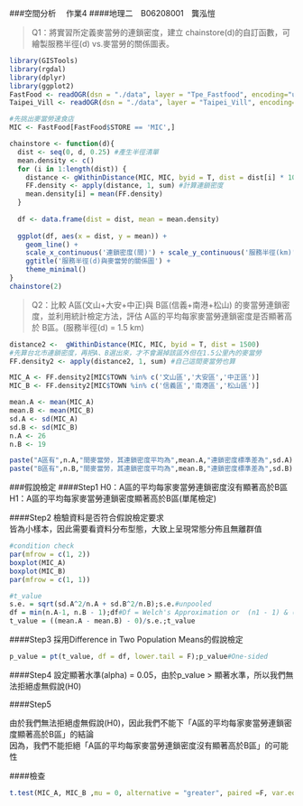 ###空間分析　 作業4
####地理二　B06208001　龔泓愷

> Q1：將實習所定義麥當勞的連鎖密度，建立 chainstore(d)的自訂函數，可繪製服務半徑(d) vs.麥當勞的關係圖表。

```r
library(GISTools)
library(rgdal)
library(dplyr)
library(ggplot2)
FastFood <- readOGR(dsn = "./data", layer = "Tpe_Fastfood", encoding="utf8")
Taipei_Vill <- readOGR(dsn = "./data", layer = "Taipei_Vill", encoding="utf8")
```

```r
#先挑出麥當勞速食店
MIC <- FastFood[FastFood$STORE == 'MIC',]

chainstore <- function(d){
  dist <- seq(0, d, 0.25) #產生半徑清單
  mean.density <- c()
  for (i in 1:length(dist)) {
    distance <- gWithinDistance(MIC, MIC, byid = T, dist = dist[i] * 10^3) #i是公里
    FF.density <- apply(distance, 1, sum) #計算連鎖密度
    mean.density[i] = mean(FF.density)
  }
  
  df <- data.frame(dist = dist, mean = mean.density)
  
  ggplot(df, aes(x = dist, y = mean)) + 
    geom_line() +
    scale_x_continuous('連鎖密度(間)') + scale_y_continuous('服務半徑(km)') +
    ggtitle('服務半徑(d)與麥當勞的關係圖') +
    theme_minimal()
}
chainstore(2)
```

>Q2：比較 A區(文山+大安+中正)與 B區(信義+南港+松山) 的麥當勞連鎖密度，並利用統計檢定方法，評估 A區的平均每家麥當勞連鎖密度是否顯著高於 B區。(服務半徑(d) = 1.5 km)

```r
distance2 <-  gWithinDistance(MIC, MIC, byid = T, dist = 1500)
#先算台北市連鎖密度，再把A、B選出來，才不會漏掉該區外但在1.5公里內的麥當勞
FF.density2 <- apply(distance2, 1, sum) #自己這間麥當勞也算

MIC_A <- FF.density2[MIC$TOWN %in% c('文山區','大安區','中正區')]
MIC_B <- FF.density2[MIC$TOWN %in% c('信義區','南港區','松山區')]

mean.A <- mean(MIC_A)
mean.B <- mean(MIC_B)
sd.A <- sd(MIC_A)
sd.B <- sd(MIC_B)
n.A <- 26
n.B <- 19

paste("A區有",n.A,"間麥當勞，其連鎖密度平均為",mean.A,"連鎖密度標準差為",sd.A)
paste("B區有",n.B,"間麥當勞，其連鎖密度平均為",mean.B,"連鎖密度標準差為",sd.B)
```

###假說檢定
####Step1
H0：A區的平均每家麥當勞連鎖密度沒有顯著高於B區    
H1：A區的平均每家麥當勞連鎖密度顯著高於B區(單尾檢定)    

####Step2
檢驗資料是否符合假說檢定要求    
皆為小樣本，因此需要看資料分布型態，大致上呈現常態分佈且無離群值

```r
#condition check
par(mfrow = c(1, 2))
boxplot(MIC_A)
boxplot(MIC_B)
par(mfrow = c(1, 1))

#t_value
s.e. = sqrt(sd.A^2/n.A + sd.B^2/n.B);s.e.#unpooled
df = min(n.A-1, n.B - 1);df#Df = Welch's Approximation or  (n1 - 1) & (n2 - 1)取小的
t_value = ((mean.A - mean.B) - 0)/s.e.;t_value
```

####Step3
採用Difference in Two Population Means的假說檢定
```r
p_value = pt(t_value, df = df, lower.tail = F);p_value#One-sided
```

####Step4
設定顯著水準(alpha) = 0.05，由於p_value > 顯著水準，所以我們無法拒絕虛無假說(H0)    

####Step5

由於我們無法拒絕虛無假說(H0)，因此我們不能下「A區的平均每家麥當勞連鎖密度顯著高於B區」的結論    
因為，我們不能拒絕「A區的平均每家麥當勞連鎖密度沒有顯著高於B區」的可能性    

####檢查
```r
t.test(MIC_A, MIC_B ,mu = 0, alternative = "greater", paired =F, var.equal = F, conf.level = 0.95)
```

